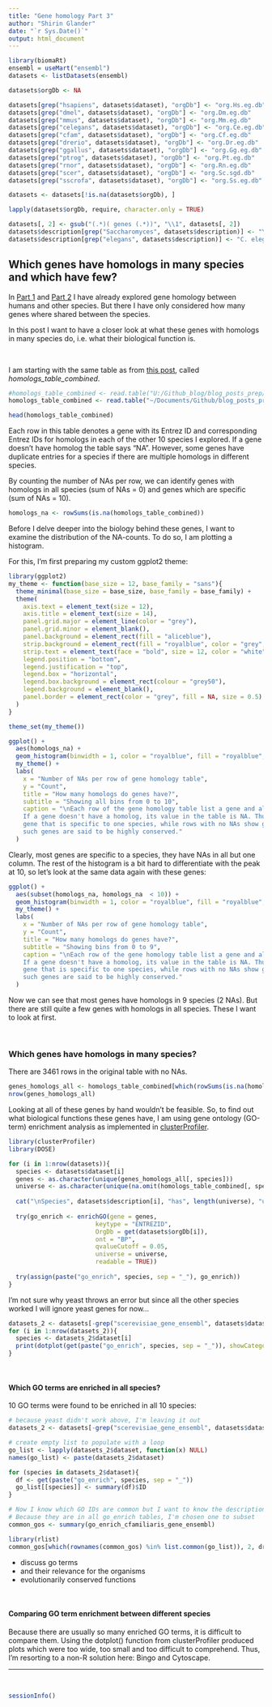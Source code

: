 ```yaml
---
title: "Gene homology Part 3"
author: "Shirin Glander"
date: "`r Sys.Date()`"
output: html_document
---
```


```r
library(biomaRt)
ensembl = useMart("ensembl")
datasets <- listDatasets(ensembl)

datasets$orgDb <- NA

datasets[grep("hsapiens", datasets$dataset), "orgDb"] <- "org.Hs.eg.db"
datasets[grep("dmel", datasets$dataset), "orgDb"] <- "org.Dm.eg.db"
datasets[grep("mmus", datasets$dataset), "orgDb"] <- "org.Mm.eg.db"
datasets[grep("celegans", datasets$dataset), "orgDb"] <- "org.Ce.eg.db"
datasets[grep("cfam", datasets$dataset), "orgDb"] <- "org.Cf.eg.db"
datasets[grep("drerio", datasets$dataset), "orgDb"] <- "org.Dr.eg.db"
datasets[grep("ggallus", datasets$dataset), "orgDb"] <- "org.Gg.eg.db"
datasets[grep("ptrog", datasets$dataset), "orgDb"] <- "org.Pt.eg.db"
datasets[grep("rnor", datasets$dataset), "orgDb"] <- "org.Rn.eg.db"
datasets[grep("scer", datasets$dataset), "orgDb"] <- "org.Sc.sgd.db"
datasets[grep("sscrofa", datasets$dataset), "orgDb"] <- "org.Ss.eg.db"

datasets <- datasets[!is.na(datasets$orgDb), ]

lapply(datasets$orgDb, require, character.only = TRUE)

datasets[, 2] <- gsub("(.*)( genes (.*))", "\\1", datasets[, 2])
datasets$description[grep("Saccharomyces", datasets$description)] <- "Yeast"
datasets$description[grep("elegans", datasets$description)] <- "C. elegans"
```

## Which genes have homologs in many species and which have few?

In [Part 1](https://shiring.github.io/genome/2016/12/11/homologous_genes_post) and [Part 2](https://shiring.github.io/genome/2016/12/14/homologous_genes_part2_post) I have already explored gene homology between humans and other species. But there I have only considered how many genes where shared between the species.

In this post I want to have a closer look at what these genes with homologs in many species do, i.e. what their biological function is.

<br>

I am starting with the same table as from [this post](https://shiring.github.io/genome/2016/12/14/homologous_genes_part2_post), called *homologs_table_combined*.

```r
#homologs_table_combined <- read.table("U:/Github_blog/blog_posts_prep/annotationdbi/homologs_table_combined_full_network.txt", header = TRUE, sep = "\t")
homologs_table_combined <- read.table("~/Documents/Github/blog_posts_prep/annotationdbi/homologs_table_combined_full_network.txt", header = TRUE, sep = "\t")
```

```r
head(homologs_table_combined)
```

Each row in this table denotes a gene with its Entrez ID and corresponding Entrez IDs for homologs in each of the other 10 species I explored. If a gene doesn't have homolog the table says "NA". However, some genes have duplicate entries for a species if there are multiple homologs in different species.

By counting the number of NAs per row, we can identify genes with homologs in all species (sum of NAs = 0) and genes which are specific (sum of NAs = 10).

```r
homologs_na <- rowSums(is.na(homologs_table_combined))
```

Before I delve deeper into the biology behind these genes, I want to examine the distribution of the NA-counts. To do so, I am plotting a histogram.

For this, I'm first preparing my custom ggplot2 theme:

```r
library(ggplot2)
my_theme <- function(base_size = 12, base_family = "sans"){
  theme_minimal(base_size = base_size, base_family = base_family) +
  theme(
    axis.text = element_text(size = 12),
    axis.title = element_text(size = 14),
    panel.grid.major = element_line(color = "grey"),
    panel.grid.minor = element_blank(),
    panel.background = element_rect(fill = "aliceblue"),
    strip.background = element_rect(fill = "royalblue", color = "grey", size = 1),
    strip.text = element_text(face = "bold", size = 12, color = "white"),
    legend.position = "bottom",
    legend.justification = "top", 
    legend.box = "horizontal",
    legend.box.background = element_rect(colour = "grey50"),
    legend.background = element_blank(),
    panel.border = element_rect(color = "grey", fill = NA, size = 0.5)
  )
}

theme_set(my_theme())
```

```r
ggplot() + 
  aes(homologs_na) + 
  geom_histogram(binwidth = 1, color = "royalblue", fill = "royalblue", alpha = 0.8) +
  my_theme() +
  labs(
    x = "Number of NAs per row of gene homology table",
    y = "Count",
    title = "How many homologs do genes have?",
    subtitle = "Showing all bins from 0 to 10",
    caption = "\nEach row of the gene homology table list a gene and all its homologs in 10 other species.
    If a gene doesn't have a homolog, its value in the table is NA. Thus, rows with many NAs refer to a
    gene that is specific to one species, while rows with no NAs show genes with homologs in all species -
    such genes are said to be highly conserved."
  )
```

Clearly, most genes are specific to a species, they have NAs in all but one column. The rest of the histogram is a bit hard to differentiate with the peak at 10, so let's look at the same data again with these genes:

```r
ggplot() + 
  aes(subset(homologs_na, homologs_na  < 10)) + 
  geom_histogram(binwidth = 1, color = "royalblue", fill = "royalblue", alpha = 0.8) +
  my_theme() +
  labs(
    x = "Number of NAs per row of gene homology table",
    y = "Count",
    title = "How many homologs do genes have?",
    subtitle = "Showing bins from 0 to 9",
    caption = "\nEach row of the gene homology table list a gene and all its homologs in 10 other species.
    If a gene doesn't have a homolog, its value in the table is NA. Thus, rows with many NAs refer to a
    gene that is specific to one species, while rows with no NAs show genes with homologs in all species -
    such genes are said to be highly conserved."
  )
```

Now we can see that most genes have homologs in 9 species (2 NAs). But there are still quite a few genes with homologs in all species. These I want to look at first.

<br>

### Which genes have homologs in many species?

There are 3461 rows in the original table with no NAs.

```r
genes_homologs_all <- homologs_table_combined[which(rowSums(is.na(homologs_table_combined)) == 0), ]
nrow(genes_homologs_all)
```

Looking at all of these genes by hand wouldn't be feasible. So, to find out what biological functions these genes have, I am using gene ontology (GO-term) enrichment analysis as implemented in [clusterProfiler](https://bioconductor.org/packages/release/bioc/html/clusterProfiler.html).

```r
library(clusterProfiler)
library(DOSE)

for (i in 1:nrow(datasets)){
  species <- datasets$dataset[i]
  genes <- as.character(unique(genes_homologs_all[, species]))
  universe <- as.character(unique(na.omit(homologs_table_combined[, species])))
  
  cat("\nSpecies", datasets$description[i], "has", length(universe), "unique Entrez IDs, of which", length(genes), "have homologs in all species.\n")
  
  try(go_enrich <- enrichGO(gene = genes, 
                        keytype = "ENTREZID",
                        OrgDb = get(datasets$orgDb[i]),
                        ont = "BP",
                        qvalueCutoff = 0.05,
                        universe = universe,
                        readable = TRUE))
  
  try(assign(paste("go_enrich", species, sep = "_"), go_enrich))
}
```

I'm not sure why yeast throws an error but since all the other species worked I will ignore yeast genes for now...

```r
datasets_2 <- datasets[-grep("scerevisiae_gene_ensembl", datasets$dataset), ]
for (i in 1:nrow(datasets_2)){
  species <- datasets_2$dataset[i]
  print(dotplot(get(paste("go_enrich", species, sep = "_")), showCategory = 25, title = paste("Top 25 enriched GO terms in", datasets_2$description[i])))
}
```

<br>

#### Which GO terms are enriched in all species?

10 GO terms were found to be enriched in all 10 species:

```r
# because yeast didn't work above, I'm leaving it out
datasets_2 <- datasets[-grep("scerevisiae_gene_ensembl", datasets$dataset), ]

# create empty list to populate with a loop
go_list <- lapply(datasets_2$dataset, function(x) NULL)
names(go_list) <- paste(datasets_2$dataset)

for (species in datasets_2$dataset){
  df <- get(paste("go_enrich", species, sep = "_"))
  go_list[[species]] <- summary(df)$ID
}

# Now I know which GO IDs are common but I want to know the description as well.
# Because they are in all go_enrich tables, I'm chosen one to subset
common_gos <- summary(go_enrich_cfamiliaris_gene_ensembl)

library(rlist)
common_gos[which(rownames(common_gos) %in% list.common(go_list)), 2, drop = FALSE]
```

- discuss go terms
- and their relevance for the organisms
- evolutionarily conserved functions

<br>

#### Comparing GO term enrichment between different species

Because there are usually so many enriched GO terms, it is difficult to compare them. Using the dotplot() function from clusterProfiler produced plots which were too wide, too small and too difficult to comprehend. Thus, I'm resorting to a non-R solution here: Bingo and Cytoscape.



------------------

<br>

```r
sessionInfo()
```




















